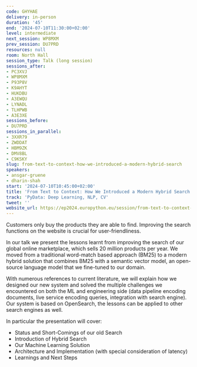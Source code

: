 ```yaml
---
code: GHYHAE
delivery: in-person
duration: '45'
end: '2024-07-10T11:30:00+02:00'
level: intermediate
next_session: WP8MXM
prev_session: DU7PRD
resources: null
room: North Hall
session_type: Talk (long session)
sessions_after:
- PC3XVJ
- WP8MXM
- P93P8V
- K9AHYT
- HUKDBU
- A3EWQU
- LYNADL
- TLHPWB
- A3E3XE
sessions_before:
- DU7PRD
sessions_in_parallel:
- 3XXR79
- ZWDDAT
- HBM9ZK
- DMV8BL
- C9KSKY
slug: from-text-to-context-how-we-introduced-a-modern-hybrid-search
speakers:
- ansgar-gruene
- dharin-shah
start: '2024-07-10T10:45:00+02:00'
title: 'From Text to Context: How We Introduced a Modern Hybrid Search'
track: 'PyData: Deep Learning, NLP, CV'
tweet: ''
website_url: https://ep2024.europython.eu/session/from-text-to-context-how-we-introduced-a-modern-hybrid-search
---
```


Customers only buy the products they are able to find. Improving the search functions on the website is crucial for user-friendliness.

In our talk we present the lessons learnt from improving the search of our global online marketplace, which sells 20 million products per year. We moved from a traditional word-match based approach (BM25) to a modern hybrid solution that combines BM25 with a semantic vector model, an open-source language model that we fine-tuned to our domain.

With numerous references to current literature, we will explain how we designed our new system and solved the multiple challenges we encountered on both the ML and engineering side (data pipeline encoding documents, live service encoding queries, integration with search engine). Our system is based on OpenSearch, the lessons can be applied to other search engines as well.

In particular the presentation will cover:
- Status and Short-Comings of our old Search
- Introduction of Hybrid Search
- Our Machine Learning Solution
- Architecture and Implementation (with special consideration of latency)
- Learnings and Next Steps
